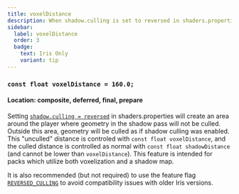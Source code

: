 ```yaml
---
title: voxelDistance
description: When shadow.culling is set to reversed in shaders.properties, a radius of voxelDistance will never be culled in the shadow pass.
sidebar:
  label: voxelDistance
  order: 3
  badge:
    text: Iris Only
    variant: tip
---
```


### `const float voxelDistance = 160.0;`

#### Location: composite, deferred, final, prepare

Setting [`shadow.culling = reversed`](/reference/shadersproperties/rendering#shadowculling) in shaders.properties will create an area around the player where geometry in the shadow pass will not be culled. Outside this area, geometry will be culled as if shadow culling was enabled. This "unculled" distance is controled with `const float voxelDistance`, and the culled distance is controlled as normal with `const float shadowDistance` (and cannot be lower than `voxelDistance`). This feature is intended for packs which utilize both voxelization and a shadow map.

It is also recommended (but not required) to use the feature flag [`REVERSED_CULLING`](/reference/shadersproperties/flags) to avoid compatibility issues with older Iris versions.